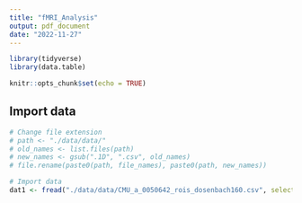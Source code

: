 ```yaml
---
title: "fMRI_Analysis"
output: pdf_document
date: "2022-11-27"
---
```


```r
library(tidyverse)
library(data.table)

knitr::opts_chunk$set(echo = TRUE)
```


## Import data
```r
# Change file extension
# path <- "./data/data/"
# old_names <- list.files(path)
# new_names <- gsub(".1D", ".csv", old_names)
# file.rename(paste0(path, file_names), paste0(path, new_names))

# Import data
dat1 <- fread("./data/data/CMU_a_0050642_rois_dosenbach160.csv", select = c(1:160))
```




